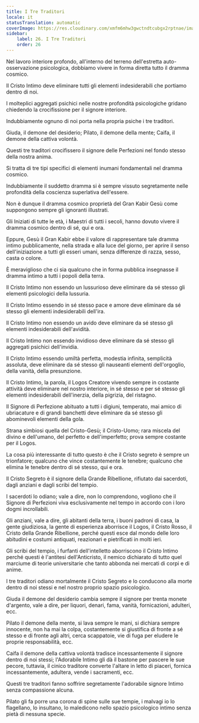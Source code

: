 ```yaml
---
title: I Tre Traditori
locale: it
statusTranslation: automatic
coverImage: https://res.cloudinary.com/xmfm6mhw3gwctndtcubgx2rptnae/image/upload/v1741354419/small_cover_la_gran_rebelion_28716e29d2.webp
sidebar:
    label: 26. I Tre Traditori
    order: 26
---
```

Nel lavoro interiore profondo, all'interno del terreno dell'estretta auto-osservazione psicologica, dobbiamo vivere in forma diretta tutto il dramma cosmico.

Il Cristo Intimo deve eliminare tutti gli elementi indesiderabili che portiamo dentro di noi.

I molteplici aggregati psichici nelle nostre profondità psicologiche gridano chiedendo la crocifissione per il signore interiore.

Indubbiamente ognuno di noi porta nella propria psiche i tre traditori.

Giuda, il demone del desiderio; Pilato, il demone della mente; Caifa, il demone della cattiva volontà.

Questi tre traditori crocifissero il signore delle Perfezioni nel fondo stesso della nostra anima.

Si tratta di tre tipi specifici di elementi inumani fondamentali nel dramma cosmico.

Indubbiamente il suddetto dramma si è sempre vissuto segretamente nelle profondità della coscienza superlativa dell'essere.

Non è dunque il dramma cosmico proprietà del Gran Kabir Gesù come suppongono sempre gli ignoranti illustrati.

Gli Iniziati di tutte le età, i Maestri di tutti i secoli, hanno dovuto vivere il dramma cosmico dentro di sé, qui e ora.

Eppure, Gesù il Gran Kabir ebbe il valore di rappresentare tale dramma intimo pubblicamente, nella strada e alla luce del giorno, per aprire il senso dell'iniziazione a tutti gli esseri umani, senza differenze di razza, sesso, casta o colore.

È meraviglioso che ci sia qualcuno che in forma pubblica insegnasse il dramma intimo a tutti i popoli della terra.

Il Cristo Intimo non essendo un lussurioso deve eliminare da sé stesso gli elementi psicologici della lussuria.

Il Cristo Intimo essendo in sé stesso pace e amore deve eliminare da sé stesso gli elementi indesiderabili dell'ira.

Il Cristo Intimo non essendo un avido deve eliminare da sé stesso gli elementi indesiderabili dell'avidità.

Il Cristo Intimo non essendo invidioso deve eliminare da sé stesso gli aggregati psichici dell'invidia.

Il Cristo Intimo essendo umiltà perfetta, modestia infinita, semplicità assoluta, deve eliminare da sé stesso gli nauseanti elementi dell'orgoglio, della vanità, della presunzione.

Il Cristo Intimo, la parola, il Logos Creatore vivendo sempre in costante attività deve eliminare nel nostro interiore, in sé stesso e per sé stesso gli elementi indesiderabili dell'inerzia, della pigrizia, del ristagno.

Il Signore di Perfezione abituato a tutti i digiuni, temperato, mai amico di ubriacature e di grandi banchetti deve eliminare da sé stesso gli abominevoli elementi della gola.

Strana simbiosi quella del Cristo-Gesù; il Cristo-Uomo; rara miscela del divino e dell'umano, del perfetto e dell'imperfetto; prova sempre costante per il Logos.

La cosa più interessante di tutto questo è che il Cristo segreto è sempre un trionfatore; qualcuno che vince costantemente le tenebre; qualcuno che elimina le tenebre dentro di sé stesso, qui e ora.

Il Cristo Segreto è il signore della Grande Ribellione, rifiutato dai sacerdoti, dagli anziani e dagli scribi del tempio.

I sacerdoti lo odiano; vale a dire, non lo comprendono, vogliono che il Signore di Perfezioni viva esclusivamente nel tempo in accordo con i loro dogmi incrollabili.

Gli anziani, vale a dire, gli abitanti della terra, i buoni padroni di casa, la gente giudiziosa, la gente di esperienza aborrisce il Logos, il Cristo Rosso, il Cristo della Grande Ribellione, perché questi esce dal mondo delle loro abitudini e costumi antiquati, reazionari e pietrificati in molti ieri.

Gli scribi del tempio, i furfanti dell'intelletto aborriscono il Cristo Intimo perché questi è l'antitesi dell'Anticristo, il nemico dichiarato di tutto quel marciume di teorie universitarie che tanto abbonda nei mercati di corpi e di anime.

I tre traditori odiano mortalmente il Cristo Segreto e lo conducono alla morte dentro di noi stessi e nel nostro proprio spazio psicologico.

Giuda il demone del desiderio cambia sempre il signore per trenta monete d'argento, vale a dire, per liquori, denari, fama, vanità, fornicazioni, adulteri, ecc.

Pilato il demone della mente, si lava sempre le mani, si dichiara sempre innocente, non ha mai la colpa, costantemente si giustifica di fronte a sé stesso e di fronte agli altri, cerca scappatoie, vie di fuga per eludere le proprie responsabilità, ecc.

Caifa il demone della cattiva volontà tradisce incessantemente il signore dentro di noi stessi; l'Adorabile Intimo gli dà il bastone per pascere le sue pecore, tuttavia, il cinico traditore converte l'altare in letto di piaceri, fornica incessantemente, adultera, vende i sacramenti, ecc.

Questi tre traditori fanno soffrire segretamente l'adorabile signore Intimo senza compassione alcuna.

Pilato gli fa porre una corona di spine sulle sue tempie, i malvagi io lo flagellano, lo insultano, lo maledicono nello spazio psicologico intimo senza pietà di nessuna specie.

